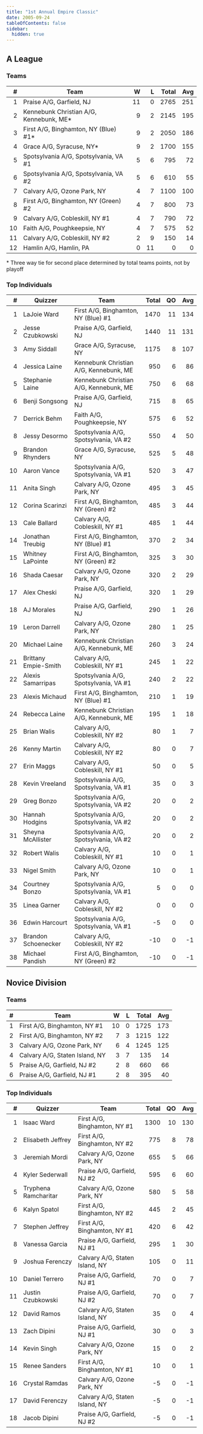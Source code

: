 ```yaml
---
title: "1st Annual Empire Classic"
date: 2005-09-24
tableOfContents: false
sidebar:
  hidden: true
---
```


## A League

### Teams

|    # | Team                                    |    W |    L | Total |  Avg |
| ---: | --------------------------------------- | ---: | ---: | ----: | ---: |
|    1 | Praise A/G, Garfield, NJ                |   11 |    0 |  2765 |  251 |
|    2 | Kennebunk Christian A/G, Kennebunk, ME* |    9 |    2 |  2145 |  195 |
|    3 | First A/G, Binghamton, NY (Blue) #1*    |    9 |    2 |  2050 |  186 |
|    4 | Grace A/G, Syracuse, NY*                |    9 |    2 |  1700 |  155 |
|    5 | Spotsylvania A/G, Spotsylvania, VA #1   |    5 |    6 |   795 |   72 |
|    6 | Spotsylvania A/G, Spotsylvania, VA #2   |    5 |    6 |   610 |   55 |
|    7 | Calvary A/G, Ozone Park, NY             |    4 |    7 |  1100 |  100 |
|    8 | First A/G, Binghamton, NY (Green) #2    |    4 |    7 |   800 |   73 |
|    9 | Calvary A/G, Cobleskill, NY #1          |    4 |    7 |   790 |   72 |
|   10 | Faith A/G, Poughkeepsie, NY             |    4 |    7 |   575 |   52 |
|   11 | Calvary A/G, Cobleskill, NY #2          |    2 |    9 |   150 |   14 |
|   12 | Hamlin A/G, Hamlin, PA                  |    0 |   11 |     0 |    0 |

\* Three way tie for second place determined by total teams points, not by playoff

### Top Individuals

|    # | Quizzer              | Team                                   | Total |   QO |  Avg |
| ---: | -------------------- | -------------------------------------- | ----: | ---: | ---: |
|    1 | LaJoie Ward          | First A/G, Binghamton, NY (Blue) #1    |  1470 |   11 |  134 |
|    2 | Jesse Czubkowski     | Praise A/G, Garfield, NJ               |  1440 |   11 |  131 |
|    3 | Amy Siddall          | Grace A/G, Syracuse, NY                |  1175 |    8 |  107 |
|    4 | Jessica Laine        | Kennebunk Christian A/G, Kennebunk, ME |   950 |    6 |   86 |
|    5 | Stephanie Laine      | Kennebunk Christian A/G, Kennebunk, ME |   750 |    6 |   68 |
|    6 | Benji Songsong       | Praise A/G, Garfield, NJ               |   715 |    8 |   65 |
|    7 | Derrick Behm         | Faith A/G, Poughkeepsie, NY            |   575 |    6 |   52 |
|    8 | Jessy Desormo        | Spotsylvania A/G, Spotsylvania, VA #2  |   550 |    4 |   50 |
|    9 | Brandon Rhynders     | Grace A/G, Syracuse, NY                |   525 |    5 |   48 |
|   10 | Aaron Vance          | Spotsylvania A/G, Spotsylvania, VA #1  |   520 |    3 |   47 |
|   11 | Anita Singh          | Calvary A/G, Ozone Park, NY            |   495 |    3 |   45 |
|   12 | Corina Scarinzi      | First A/G, Binghamton, NY (Green) #2   |   485 |    3 |   44 |
|   13 | Cale Ballard         | Calvary A/G, Cobleskill, NY #1         |   485 |    1 |   44 |
|   14 | Jonathan Treubig     | First A/G, Binghamton, NY (Blue) #1    |   370 |    2 |   34 |
|   15 | Whitney LaPointe     | First A/G, Binghamton, NY (Green) #2   |   325 |    3 |   30 |
|   16 | Shada Caesar         | Calvary A/G, Ozone Park, NY            |   320 |    2 |   29 |
|   17 | Alex Cheski          | Praise A/G, Garfield, NJ               |   320 |    1 |   29 |
|   18 | AJ Morales           | Praise A/G, Garfield, NJ               |   290 |    1 |   26 |
|   19 | Leron Darrell        | Calvary A/G, Ozone Park, NY            |   280 |    1 |   25 |
|   20 | Michael Laine        | Kennebunk Christian A/G, Kennebunk, ME |   260 |    3 |   24 |
|   21 | Brittany Empie-Smith | Calvary A/G, Cobleskill, NY #1         |   245 |    1 |   22 |
|   22 | Alexis Samarripas    | Spotsylvania A/G, Spotsylvania, VA #1  |   240 |    2 |   22 |
|   23 | Alexis Michaud       | First A/G, Binghamton, NY (Blue) #1    |   210 |    1 |   19 |
|   24 | Rebecca Laine        | Kennebunk Christian A/G, Kennebunk, ME |   195 |    1 |   18 |
|   25 | Brian Walis          | Calvary A/G, Cobleskill, NY #2         |    80 |    1 |    7 |
|   26 | Kenny Martin         | Calvary A/G, Cobleskill, NY #2         |    80 |    0 |    7 |
|   27 | Erin Maggs           | Calvary A/G, Cobleskill, NY #1         |    50 |    0 |    5 |
|   28 | Kevin Vreeland       | Spotsylvania A/G, Spotsylvania, VA #1  |    35 |    0 |    3 |
|   29 | Greg Bonzo           | Spotsylvania A/G, Spotsylvania, VA #2  |    20 |    0 |    2 |
|   30 | Hannah Hodgins       | Spotsylvania A/G, Spotsylvania, VA #2  |    20 |    0 |    2 |
|   31 | Sheyna McAllister    | Spotsylvania A/G, Spotsylvania, VA #2  |    20 |    0 |    2 |
|   32 | Robert Walis         | Calvary A/G, Cobleskill, NY #1         |    10 |    0 |    1 |
|   33 | Nigel Smith          | Calvary A/G, Ozone Park, NY            |    10 |    0 |    1 |
|   34 | Courtney Bonzo       | Spotsylvania A/G, Spotsylvania, VA #1  |     5 |    0 |    0 |
|   35 | Linea Garner         | Calvary A/G, Cobleskill, NY #2         |     0 |    0 |    0 |
|   36 | Edwin Harcourt       | Spotsylvania A/G, Spotsylvania, VA #1  |    -5 |    0 |    0 |
|   37 | Brandon Schoenecker  | Calvary A/G, Cobleskill, NY #2         |   -10 |    0 |   -1 |
|   38 | Michael Pandish      | First A/G, Binghamton, NY (Green) #2   |   -10 |    0 |   -1 |

## Novice Division

### Teams

|    # | Team                           |    W |    L | Total |  Avg |
| ---: | ------------------------------ | ---: | ---: | ----: | ---: |
|    1 | First A/G, Binghamton, NY #1   |   10 |    0 |  1725 |  173 |
|    2 | First A/G, Binghamton, NY #2   |    7 |    3 |  1215 |  122 |
|    3 | Calvary A/G, Ozone Park, NY    |    6 |    4 |  1245 |  125 |
|    4 | Calvary A/G, Staten Island, NY |    3 |    7 |   135 |   14 |
|    5 | Praise A/G, Garfield, NJ #2    |    2 |    8 |   660 |   66 |
|    6 | Praise A/G, Garfield, NJ #1    |    2 |    8 |   395 |   40 |

### Top Individuals

|    # | Quizzer              | Team                           | Total |   QO |  Avg |
| ---: | -------------------- | ------------------------------ | ----: | ---: | ---: |
|    1 | Isaac Ward           | First A/G, Binghamton, NY #1   |  1300 |   10 |  130 |
|    2 | Elisabeth Jeffrey    | First A/G, Binghamton, NY #2   |   775 |    8 |   78 |
|    3 | Jeremiah Mordi       | Calvary A/G, Ozone Park, NY    |   655 |    5 |   66 |
|    4 | Kyler Sederwall      | Praise A/G, Garfield, NJ #2    |   595 |    6 |   60 |
|    5 | Tryphena Ramcharitar | Calvary A/G, Ozone Park, NY    |   580 |    5 |   58 |
|    6 | Kalyn Spatol         | First A/G, Binghamton, NY #2   |   445 |    2 |   45 |
|    7 | Stephen Jeffrey      | First A/G, Binghamton, NY #1   |   420 |    6 |   42 |
|    8 | Vanessa Garcia       | Praise A/G, Garfield, NJ #1    |   295 |    1 |   30 |
|    9 | Joshua Ferenczy      | Calvary A/G, Staten Island, NY |   105 |    0 |   11 |
|   10 | Daniel Terrero       | Praise A/G, Garfield, NJ #1    |    70 |    0 |    7 |
|   11 | Justin Czubkowski    | Praise A/G, Garfield, NJ #2    |    70 |    0 |    7 |
|   12 | David Ramos          | Calvary A/G, Staten Island, NY |    35 |    0 |    4 |
|   13 | Zach Dipini          | Praise A/G, Garfield, NJ #1    |    30 |    0 |    3 |
|   14 | Kevin Singh          | Calvary A/G, Ozone Park, NY    |    15 |    0 |    2 |
|   15 | Renee Sanders        | First A/G, Binghamton, NY #1   |    10 |    0 |    1 |
|   16 | Crystal Ramdas       | Calvary A/G, Ozone Park, NY    |    -5 |    0 |   -1 |
|   17 | David Ferenczy       | Calvary A/G, Staten Island, NY |    -5 |    0 |   -1 |
|   18 | Jacob Dipini         | Praise A/G, Garfield, NJ #2    |    -5 |    0 |   -1 |
